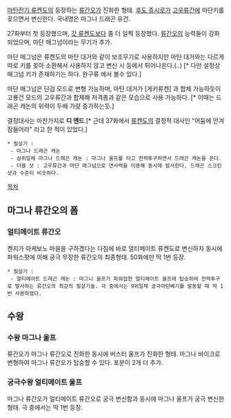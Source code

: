 [[마탄전기 류켄도]]의 등장하는 [[류간오]]가 진화한 형태. [[후도 쥬시로]]가 [[고우류간]]에 마단키를 꽂으면서 변신한다. 국내명은 마그나 드래곤 유건.

27화부터 첫 등장했으며, [[갓 류켄도]]보다 좀 더 일찍 등장했다. [[류간오]]의 능력들이 강화되었으며, 마단 매그넘이라는 무기가 추가.

마단 매그넘은 류켄도의 마탄 대거와 같이 보조무기로 사용하지만 마탄 대거와는 다르게 따로 키를 꽂아 소환해서 사용하지 않고 변신 시 등에서 튀어나온다.(..) [* 다만 설정상 매그넘 키가 존재하기는 하다. 완구류 에서 볼수 있다.]

마단 매그넘은 단검 모드로 변형 가능하며, 마탄 대거가 [게키류켄] 과 합체 가능하듯이 고룡건 모드의 고우류간과 합체해 저격총과 같은 모습으로 사용 가능하다. [* 이때는 드래곤 캐논의 위력이 두배 가량 증가하는듯.]

결정대사는 마찬가지로 '''디 엔드'''.[* 근데 37화에서 [[류켄도]]의 결정적 대사인 "어둠에 안겨 잠들어라" 라고 한 적이 있었다.]

 * 필살기 :
  - 마그나 드래곤 캐논
  - 삼위일체 마그나 드래곤 캐논 : 마그나 울프를 타고 전력투구하면서 드래곤 캐논을 쏜다.
  - 더블 샷 : 고우류간과 마단 매그넘으로 연사력을 이용해 동시에 발사한다. 드래곤 스크린샷과 수준이 비슷하다.

[[목차]]

== 마그나 류간오의 폼 ==
=== 얼티메이트 류간오 ===
켄지가 아케보노 마을을 구하겠다는 다짐에 바로 얼티메이트 류켄도로 변신하자 동시에 파워스팟에 의해 궁극 무장한 류간오의 최종형태. 50화에만 딱 1번 등장.

 * 필살기 :
  - 얼티메이트 드래곤 캐논 : 마그니 울프가 파워업한 얼티메이트 울프에 탑승하여 전력투구로 발사하는 류간오의 최강의 필살기술. 극 중에서는 9위일체 궁극마탄베기를 발동할 때 딱 1번 사용하였다.

== 수왕 ==
=== 수왕 마그나 울프 ===
류간오가 마그나 류간오로 진화한 동시에 버스터 울프가 진화한 형태. 마그나 바이크로 변형하여 마그나 류간오가 탑승할 수 있다. 포문이 2개 더 추가.
=== 궁극수왕 얼티메이트 울프 ===
마그나 류간오가 얼티메이트 류간오로 궁극 변신함과 동시에 마그나 울프가 궁극 변신한 형태. 극 중에서는 딱 1번 등장.
